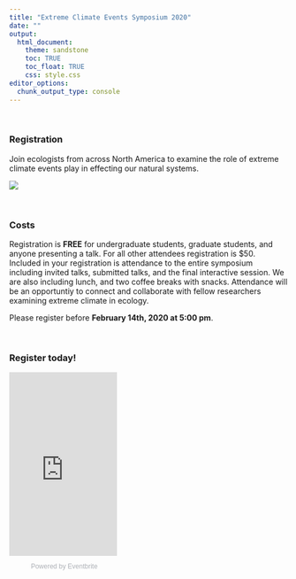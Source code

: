 ```yaml
---
title: "Extreme Climate Events Symposium 2020"
date: ""
output: 
  html_document:
    theme: sandstone
    toc: TRUE
    toc_float: TRUE
    css: style.css
editor_options: 
  chunk_output_type: console
---
```


<br>

### Registration

Join ecologists from across North America to examine the role of extreme climate events play in effecting our natural systems.

![](images/york.jpg)

<br>

### Costs

Registration is **FREE** for undergraduate students, graduate students, and anyone presenting a talk. For all other attendees registration is $50. Included in your registration is attendance to the entire symposium including invited talks, submitted talks, and the final interactive session. We are also including lunch, and two coffee breaks with snacks. Attendance will be an opportuntiy to connect and collaborate with fellow researchers examining extreme climate in ecology. 

Please register before **February 14th, 2020 at 5:00 pm**. 

<br>

### Register today!

<div style="width:195px; text-align:center;" ><iframe  src="https://www.eventbrite.com/countdown-widget?eid=88888282245" frameborder="0" height="332" width="195" marginheight="0" marginwidth="0" scrolling="no" allowtransparency="true"></iframe><div style="font-family:Helvetica, Arial; font-size:12px; padding:10px 0 5px; margin:2px; width:195px; text-align:center;" ><a class="powered-by-eb" style="color: #ADB0B6; text-decoration: none;" target="_blank" href="http://www.eventbrite.com/">Powered by Eventbrite</a></div></div>


